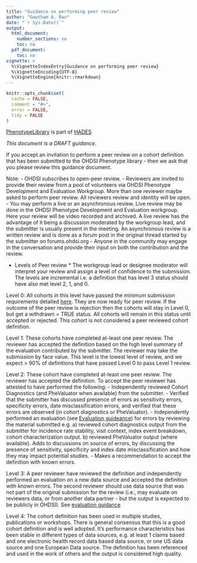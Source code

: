 ```yaml
---
title: "Guidance on performing peer review"
author: "Gowtham A. Rao"
date: "`r Sys.Date()`"
output:
  html_document:
    number_sections: no
    toc: no  
  pdf_document: 
    toc: no     
vignette: >
  %\VignetteIndexEntry{Guidance on performing peer review}
  %\VignetteEncoding{UTF-8}    
  %\VignetteEngine{knitr::rmarkdown}
---
```


```r
knitr::opts_chunk$set(
  cache = FALSE,
  comment = "#>",
  error = FALSE,
  tidy = FALSE
)
```

[PhenotypeLibrary](https://github.com/OHDSI/PhenotypeLibrary) is part of [HADES](https://ohdsi.github.io/Hades/)

*This document is a DRAFT guidance.*

If you accept an invitation to perform a peer review on a cohort definition that has been submitted to the OHDSI Phenotype library - then we ask that you please review this guidance document. 

Note: 
- OHDSI subscribes to open-peer review.
- Reviewers are invited to provide their review from a pool of volunteers via OHDSI Phenotype Development and Evaluation Workgroup. More than one reviewer maybe asked to perform peer review. All reviewers review and identity will be open. 
- You may perform a live or an asynchronous review. Live review may be done in the OHDSI Phenotype Development and Evaluation workgroup. Here your review will be video recorded and archived. A live review has the advantage of it being a discussion moderated by the workgroup lead, and the submitter is usually present in the meeting. An asynchronous review is a written review and is done as a forum post in the original thread started by the submitter on forums.ohdsi.org
- Anyone in the community may engage in the conversation and provide their input on both the contribution and the review.


* Levels of Peer review *
The workgroup lead or designee moderator will interpret your review and assign a level of confidence to the submission. The levels are incremental i.e. a definition that has level 3 status should have also met level 2, 1, and 0.

Level 0: All cohorts in this level have passed the minimum submission requirements detailed [here](https://ohdsi.github.io/PhenotypeLibrary/articles/ValidityChecksForCohortDefinitions.html). They are now ready for peer review. If the outcome of the peer review is rejection then the cohorts will stay in Level 0, but get a withdrawn = TRUE status. All cohorts will remain in this status until accepted or rejected. This cohort is not considered a peer reviewed cohort definition.

Level 1: These cohorts have completed at-least one peer review. The reviewer has accepted the definition based on the high level summary of the evaluation contributed by the submitter. The reviewer may take the submission by face value. This level is the lowest level of review, and we expect > 90% of definitions that have passed Level 0 to pass Level 1 review.

Level 2: These cohort have completed at-least one peer review. The reviewer has accepted the definition. To accept the peer reviewer has attested to have performed the following:
- Independently reviewed Cohort Diagnostics (and PheValuator when available) from the submitter.
- Verified that the submitter has discussed presence of errors as sensitivity errors, specificity errors, date misclassification errors, and verified that these errors are observed (in cohort diagnostics or PheValuator).
- Independently performed an evaluation (see [Evaluation guideance](https://ohdsi.github.io/PhenotypeLibrary/articles/ValidityChecksForCohortDefinitions.html)) for errors by reviewing the material submitted e.g. a) reviewed cohort diagnostics output from the submitter for incidence rate stability, visit context, index event breakdown, cohort characterization output. b) reviewed PheValuator output (where available). Adds to discussions on source of errors, by discussing the presence of sensitivity, specificity and index date misclassification and how they may impact potential studies.
- Makes a recommendation to accept the definition with known errors.

Level 3: A peer reviewer have reviewed the definition and independently performed an evaluation on a new data source and accepted the definition with known errors. The second reviewer should use data source that was not part of the original submission for the review (i.e., may evaluate on reviewers data, or from another data partner - but the output is expected to be publicly in OHDSI). See [evaluation guidance](https://ohdsi.github.io/PhenotypeLibrary/articles/ValidityChecksForCohortDefinitions.html) 

Level 4: The cohort definition has been used in multiple studies, publications or workshops. There is general consensus that this is a good cohort definition and is well adopted. It's performance characteristics has been stable in different types of data sources, e.g. at least 1 claims based and one electronic health record data based data source, or one US data source and one European Data source. The definition has been referenced and used in the work of others and the output is considered high quality. 




